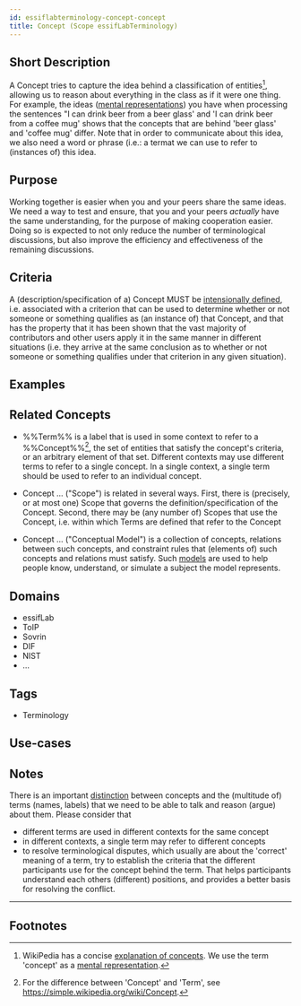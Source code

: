 ```yaml
---
id: essiflabterminology-concept-concept
title: Concept (Scope essifLabTerminology)
---
```


## Short Description
<!--REQUIRED--in 1-3 sentences that describe the concept to a layperson with reasonable accuracy.-->
A Concept tries to capture the idea behind a classification of entities[^1], allowing us to reason about everything in the class as if it were one thing. For example, the ideas ([mental representations](https://en.wikipedia.org/wiki/Mental_representation)) you have when processing the sentences "I can drink beer from a beer glass' and 'I can drink beer from a coffee mug' shows that the concepts that are behind 'beer glass' and 'coffee mug' differ. Note that in order to communicate about this idea, we also need a word or phrase (i.e.: a termat we can use to refer to (instances of) this idea.

## Purpose
<!--Describe why the concept is needed. What purposes does it serve? What can you do with it that you cannot do (as well) without it? What objectives does it help realize? Why is this conceptevant within its scope of definition?-->
Working together is easier when you and your peers share the same ideas. We need a way to test and ensure, that you and your peers _actually_ have the same understanding, for the purpose of making cooperation easier. Doing so is expected to not only reduce the number of terminological discussions, but also improve the efficiency and effectiveness of the remaining discussions.

## Criteria
<!--REQUIRED--How is this concept different from related ideas? What are essential characteristics that must be true? This is where you specify the [intensional definition](https://en.wikipedia.org/wiki/Extensional_and_intensional_definitions) of the concept, i.e. the necessary and sufficient conditions for when the term should be used. This makes that the conceptomes crystal clear. In the case of nouns, this is equivalent to specifying the properties that an object needs to have in order to be counted as a referent of the term.-->
A (description/specification of a) Concept MUST be [intensionally defined](https://en.wikipedia.org/wiki/Extensional_and_intensional_definitions), i.e. associated with a criterion that can be used to determine whether or not someone or something qualifies as (an instance of) that Concept, and that has the property that it has been shown that the vast majority of contributors and other users apply it in the same manner in different situations (i.e. they arrive at the same conclusion as to whether or not someone or something qualifies under that criterion in any given situation).

## Examples
<!--Provide a few sentences in which you give examples that obviously qualify as instances of `Concept`, and that do NOT obviously qualify. Also, provide examples that are not (so) obvious, but help users to better understand its intension.-->

## Related Concepts
<!--Link to any %%concepts|concept%% that are similar but distinct, with a note about the relationship.-->
* %%Term%% is a label that is used in some context to refer to a %%Concept%%[^2], the set of entities that satisfy the concept's criteria, or an arbitrary element of that set. Different contexts may use different terms to refer to a single concept. In a single context, a single term should be used to refer to an individual concept.

* Concept ... ("Scope") is related in several ways. First, there is (precisely, or at most one) Scope that governs the definition/specification of the Concept. Second, there may be (any number of) Scopes that use the Concept, i.e. within which Terms are defined that refer to the Concept

* Concept ... ("Conceptual Model") is a collection of concepts, relations between such concepts, and constraint rules that (elements of) such concepts and relations must satisfy. Such [models](https://en.wikipedia.org/wiki/Conceptual_model) are used to help people know, understand, or simulate a subject the model represents.

## Domains
<!--In which general knowledge ecosystems or mental model families does this concepty a role?-->
* essifLab
* ToIP
* Sovrin
* DIF
* NIST
* ...

## Tags
<!--Add hash tags here that allow us to group concepts in useful ways.-->
* Terminology

## Use-cases
<!--This (optional) section specifies an (optional) introductory paragraph, and a level-3 (i.e. `###`) subsection for every use case it describes. Every such use-case SHOULD
- describe the situation/context of the use-case;
- show how to apply ``Concept`` to/in that situation;
- shows the relevance of having ``Concept`` for the use-case as opposed to not having it.-->

## Notes
<!--This (optional) section is the place to put anything for which there is no other good place to put it.-->
There is an important [distinction](https://simple.wikipedia.org/wiki/Concept) between concepts and the (multitude of) terms (names, labels) that we need to be able to talk and reason (argue) about them. Please consider that

* different terms are used in different contexts for the same concept
* in different contexts, a single term may refer to different concepts
* to resolve terminological disputes, which usually are about the 'correct' meaning of a term, try to establish the criteria that the different participants use for the concept behind the term. That helps participants understand each others (different) positions, and provides a better basis for resolving the conflict.

---
## Footnotes
<!--This (optional) section contains any footnotes that may have been specified in the text above.-->

[^1]: WikiPedia has a concise [explanation of concepts](https://en.wikipedia.org/wiki/Concept). We use the term 'concept' as a [mental representation](https://en.wikipedia.org/wiki/Mental_representation).

[^2]: For the difference between 'Concept' and 'Term', see https://simple.wikipedia.org/wiki/Concept.
